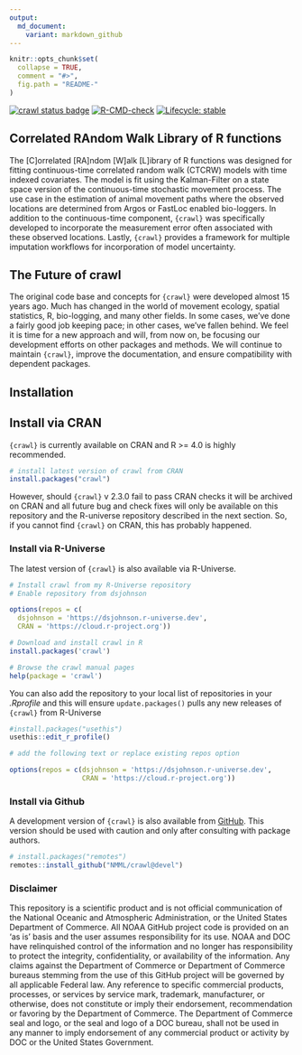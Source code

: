 ```yaml
---
output:
  md_document:
    variant: markdown_github
---
```


<!-- README.md is generated from README.Rmd. Please edit that file -->

```r
knitr::opts_chunk$set(
  collapse = TRUE,
  comment = "#>",
  fig.path = "README-"
)
```

<!-- badges: start -->
[![crawl status badge](https://dsjohnson.r-universe.dev/badges/crawl)](https://dsjohnson.r-universe.dev)
[![R-CMD-check](https://github.com/NMML/crawl/workflows/R-CMD-check/badge.svg)](https://github.com/NMML/crawl/actions)
[![Lifecycle: stable](https://img.shields.io/badge/lifecycle-stable-green.svg)](https://lifecycle.r-lib.org/articles/stages.html#stable)
<!-- badges: end -->

## Correlated RAndom Walk Library of R functions

The [C]orrelated [RA]ndom [W]alk [L]ibrary of R functions was designed for fitting 
continuous-time correlated random walk (CTCRW) models with time indexed 
covariates. The model is fit using the Kalman-Filter on a state space version of 
the continuous-time stochastic movement process. The use case in the estimation
of animal movement paths where the observed locations are determined from
Argos or FastLoc enabled bio-loggers. In addition to the continuous-time
component, `{crawl}` was specifically developed to incorporate the measurement
error often associated with these observed locations. Lastly, `{crawl}` 
provides a framework for multiple imputation workflows for incorporation of
model uncertainty.

## The Future of crawl

The original code base and concepts for `{crawl}` were developed almost 15 years
ago. Much has changed in the world of movement ecology, spatial statistics,
R, bio-logging, and many other fields. In some cases, we've done a fairly good
job keeping pace; in other cases, we've fallen behind. We feel it is time for
a new approach and will, from now on, be focusing our development efforts on
other packages and methods. We will continue to maintain `{crawl}`, improve the documentation,
and ensure compatibility with dependent packages.

## Installation

## Install via CRAN

`{crawl}` is currently available on CRAN and R >= 4.0 is highly recommended. 

```r
# install latest version of crawl from CRAN
install.packages("crawl")
```

However, should `{crawl}` v 2.3.0 fail to pass CRAN checks it will be archived 
on CRAN and all future bug and check fixes will only be available on this 
repository and the R-universe repository described in the next section. So, if 
you cannot find `{crawl}` on CRAN, this has probably happened. 


### Install via R-Universe

The latest version of `{crawl}` is also available via R-Universe.

```r
# Install crawl from my R-Universe repository
# Enable repository from dsjohnson

options(repos = c(
  dsjohnson = 'https://dsjohnson.r-universe.dev',
  CRAN = 'https://cloud.r-project.org'))

# Download and install crawl in R
install.packages('crawl')

# Browse the crawl manual pages
help(package = 'crawl')
```

You can also add the repository to your local list of repositories in your
*.Rprofile* and this will ensure `update.packages()` pulls any new releases
of `{crawl}` from R-Universe

```r
#install.packages("usethis")
usethis::edit_r_profile()

# add the following text or replace existing repos option

options(repos = c(dsjohnson = 'https://dsjohnson.r-universe.dev',
                  CRAN = 'https://cloud.r-project.org'))
```

### Install via Github

A development version  of `{crawl}` is also available from
[GitHub](https://github.com/NMML/crawl). This version should be used with 
caution and only after consulting with package authors.

```r
# install.packages("remotes")
remotes::install_github("NMML/crawl@devel")
```

### Disclaimer
This repository is a scientific product and is not official communication of the
National Oceanic and Atmospheric Administration, or the United States Department
of Commerce. All NOAA GitHub project code is provided on an ‘as is’ basis and
the user assumes responsibility for its use. NOAA and DOC have relinquished
control of the information and no longer has responsibility to protect the
integrity, confidentiality, or availability of the information. Any claims
against the Department of Commerce or Department of Commerce bureaus stemming
from the use of this GitHub project will be governed by all applicable Federal
law. Any reference to specific commercial products, processes, or services by
service mark, trademark, manufacturer, or otherwise, does not constitute or
imply their endorsement, recommendation or favoring by the Department of
Commerce. The Department of Commerce seal and logo, or the seal and logo of a
DOC bureau, shall not be used in any manner to imply endorsement of any
commercial product or activity by DOC or the United States Government.

